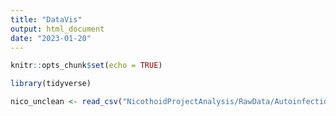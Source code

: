 ```yaml
---
title: "DataVis"
output: html_document
date: "2023-01-20"
---
```


```r
knitr::opts_chunk$set(echo = TRUE)

library(tidyverse)

```

```r
nico_unclean <- read_csv("NicothoidProjectAnalysis/RawData/AutoinfectionExportOne.csv")
```

